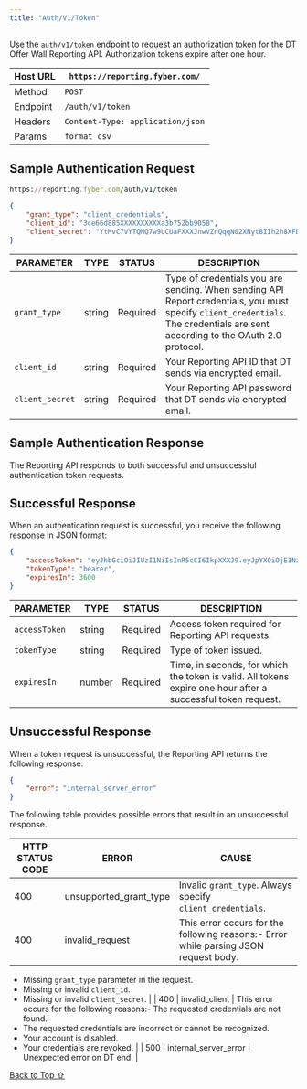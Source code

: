 ```yaml
---
title: "Auth/V1/Token"
---
```


Use the `auth/v1/token` endpoint to request an authorization token for the DT Offer Wall Reporting API. Authorization tokens expire after one hour.

| Host URL | `https://reporting.fyber.com/`  |
| -------- | -------------------------------- |
| Method   | `POST`                           |
| Endpoint | `/auth/v1/token`                 |
| Headers  | `Content-Type: application/json` |
| Params   | `format csv`                     |

## Sample Authentication Request

```ruby
https://reporting.fyber.com/auth/v1/token
```

```json
{
    "grant_type": "client_credentials",
    "client_id": "3ce66d885XXXXXXXXXXa3b752bb9058",
    "client_secret": "YtMvC7VYTQMQ7w9UCUaFXXXJnwVZnQqqN02XNyt8IIh2h8XFDuXXXXXXXXSS6XTrFWW4TkebCcMLJkrXSw5IurkearTJIDzUxsbiMXv8hb4T23MwN6eE7DDIthRFqDnhnuhiDlY2oPeaOjsMbzE8joZ5cs6tsySJz6uZXwJ-x3lcYaYbgXXXXXXXX3_hFeuXm-C7-me2V1MMs-ftJxTd5QbHoUhG3Q5anCWCW_pg8x3CL4yPGCbpWUDZfpdNPyyCT4rxCEb-VC0Bdqwe8N2GGn_VSFOwQYxa-yap2JuNSGJfl_ZURXXXXXXXXFe1GpHDn8pk7yYwQYIGAg"
}
```

| PARAMETER       | TYPE   | STATUS   | DESCRIPTION                                                                                                                                                                    |
| --------------- | ------ | -------- | ------------------------------------------------------------------------------------------------------------------------------------------------------------------------------ |
| `grant_type`    | string | Required | Type of credentials you are sending. When sending API Report credentials, you must specify `client_credentials`. The credentials are sent according to the OAuth 2.0 protocol. |
| `client_id`     | string | Required | Your Reporting API ID that DT sends via encrypted email.                                                                                                                       |
| `client_secret` | string | Required | Your Reporting API password that DT sends via encrypted email.                                                                                                                 |

## Sample Authentication Response

The Reporting API responds to both successful and unsuccessful authentication token requests.

## Successful Response

When an authentication request is successful, you receive the following response in JSON format:

```json
{
    "accessToken": "eyJhbGciOiJIUzI1NiIsInR5cCI6IkpXXXJ9.eyJpYXQiOjE1NzAwMTY5MDAsImV4cCI6MTU3MDAyMDUwMCwiYXVkIjoic3BlZWRiYWxsIiwic3ViIjoiMjEwMjYzIn0.hDo1waTytSys_oRhFNUPqZPom26bL05rxgtSt3XYHqI",
    "tokenType": "bearer",
    "expiresIn": 3600
}
```

| PARAMETER     | TYPE   | STATUS   | DESCRIPTION                                                                                                  |
| ------------- | ------ | -------- | ------------------------------------------------------------------------------------------------------------ |
| `accessToken` | string | Required | Access token required for Reporting API requests.                                                            |
| `tokenType`   | string | Required | Type of token issued.                                                                                        |
| `expiresIn`   | number | Required | Time, in seconds, for which the token is valid. All tokens expire one hour after a successful token request. |

## Unsuccessful Response

When a token request is unsuccessful, the Reporting API returns the following response:

```json
{
    "error": "internal_server_error"
}
```

The following table provides possible errors that result in an unsuccessful response.

| HTTP STATUS CODE | ERROR                    | CAUSE                                                                                                                                                                                                                 |
| ---------------- | ------------------------ | --------------------------------------------------------------------------------------------------------------------------------------------------------------------------------------------------------------------- |
| 400              | unsupported\_grant\_type | Invalid `grant_type`. Always specify `client_credentials`.                                                                                                                                                            |
| 400              | invalid\_request         | This error occurs for the following reasons:- Error while parsing JSON request body.
- Missing `grant_type` parameter in the request.
- Missing or invalid `client_id`.
- Missing or invalid `client_secret`.         |
| 400             | invalid\_client          | This error occurs for the following reasons:- The requested credentials are not found.
- The requested credentials are incorrect or cannot be recognized.
- Your account is disabled.
- Your credentials are revoked. |
| 500              | internal\_server\_error  | Unexpected error on DT end.                                                                                                                                                                                           |



[Back to Top ⇧](#top)
